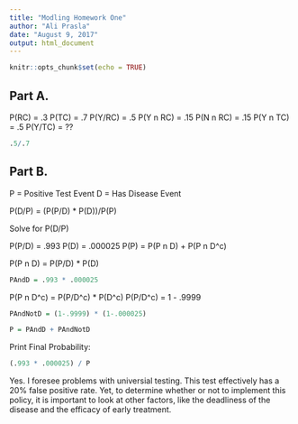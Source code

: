 ```yaml
---
title: "Modling Homework One"
author: "Ali Prasla"
date: "August 9, 2017"
output: html_document
---
```


```r
knitr::opts_chunk$set(echo = TRUE)
```

## Part A.

P(RC) = .3
P(TC) = .7
P(Y/RC) = .5
P(Y n RC) = .15
P(N n RC) = .15
P(Y n TC) = .5
P(Y/TC) = ??
```r
.5/.7
```

## Part B.
P = Positive Test Event
D = Has Disease Event

P(D/P) = (P(P/D) * P(D))/P(P)

Solve for P(D/P)

P(P/D) = .993
P(D) = .000025
P(P) = P(P n D) + P(P n D^c)

P(P n D) = P(P/D) * P(D)
```r
PAndD = .993 * .000025
```

P(P n D^c) = P(P/D^c) * P(D^c)
P(P/D^c) = 1 - .9999
```r
PAndNotD = (1-.9999) * (1-.000025)
```

```r
P = PAndD + PAndNotD
```

Print Final Probability:
```r
(.993 * .000025) / P
```

Yes. I foresee problems with universial testing. This test effectively has a 20% false positive rate. Yet, to determine whether or not to implement this policy, it is important to look at other factors, like the deadliness of the disease and the efficacy of early treatment. 